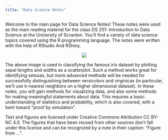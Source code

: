 ```yaml
---
title: "Data Science Notes"
---
```


Welcome to the main page for Data Science Notes! These notes were used as the main reading material for the class DS 201: Introduction to Data Science at the University of Scranton. You'll find a variety of data science topics covered using the R programming language. The notes were written with the help of RStudio And RShiny.

<center>

![](images/irisimage.png)

</center>

The above image is used in classifying the famous iris dataset by plotting sepal lengths and widths as a scatterplot. Such a method works great for identifying setosas, but more advanced methods will be needed for successfully distinguishing between versicolors and virginicas (in particular, we'll use k-nearest neighbors on a higher dimensional dataset). In these notes, you will gain methods for visualizing data, and also some methods for making meaningful statements about data. This requires a basic understanding of statistics and probability, which is also covered, with a bent toward "proof by simulation".

Text and figures are licensed under Creative Commons Attribution CC BY-NC 4.0. The figures that have been reused from other sources don't fall under this license and can be recognized by a note in their caption: "Figure from ...".
